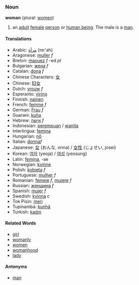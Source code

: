 ===Noun===
'''woman''' (plural: [[women]])

# an [[adult]] [[female]] [[person]] or [[w:human being|human being]]. The male is a [[man]].

====Translations====
*Arabic: [[مرأة]] (mr'ah)
*Aragonese: [[muller]] ''f''
*Breton: [[maouez]] ''f'' -ed ''pl''
*Bulgarian: [[жена]] ''f''
*Catalan: [[dona]] ''f''
*Chinese Characters: [[女]]
*Chinese: [[妇女]]
*Dutch: [[vrouw]] ''f''
*Esperanto: [[virino]]
*Finnish: [[nainen]]
*French: [[femme]] ''f''
*German: [[Frau]] ''f''
*Guarani: [[kuña]]
*Hebrew: [[אישה]] ''f''
*Indonesian: [[perempuan]] / [[wanita]]
*Interlingua: [[femina]]
*Hungarian: [[nő]]
*Italian: [[donna]]''f''
*Japanese: [[女]] (おんな, onna) / [[女性]] (じょせい, josei)
*Korean: [[여자]] (yeoja) / [[여성]] (yeosung)
*Latin: [[femina]], -ae
*Norwegian: [[kvinne]]
*Polish: [[kobieta]] ''f''
*Portuguese: [[mulher]] ''f''
*Romanian: [[femeie]] ''f'', [[muiere]] ''f''
*Russian: [[женщина]] ''f''
*Spanish: [[mujer]] ''f''
*Swedish: [[kvinna]] ''c''
*Tok Pisin: [[meri]]
*Tupinambá: [[kunhã]]
*Turkish: [[kadın]]

====Related Words====
*[[girl]]
*[[womanly]]
*[[women]]
*[[womanhood]]
*[[lady]]

====Antonyms====
*[[man]]
